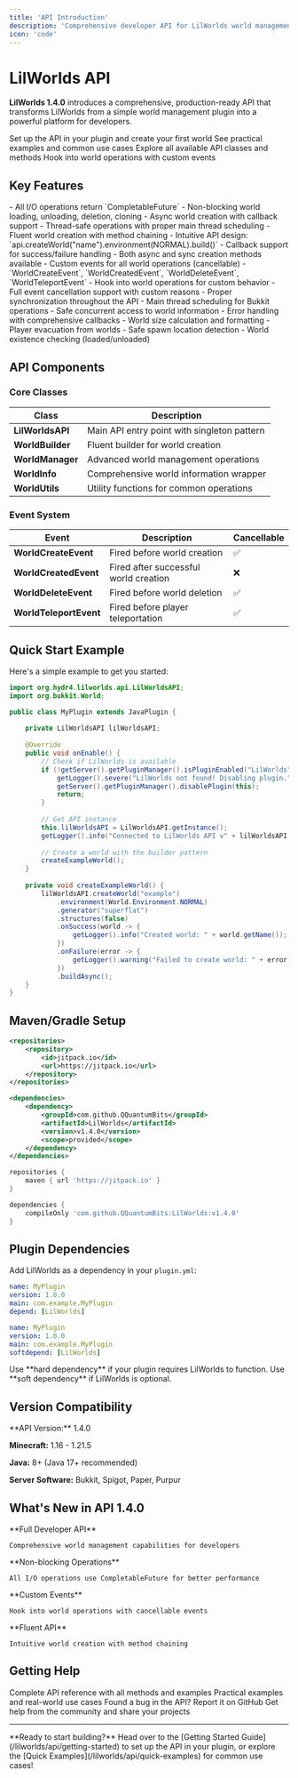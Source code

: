 ```yaml
---
title: 'API Introduction'
description: 'Comprehensive developer API for LilWorlds world management'
icon: 'code'
---
```


# LilWorlds API

**LilWorlds 1.4.0** introduces a comprehensive, production-ready API that transforms LilWorlds from a simple world management plugin into a powerful platform for developers.

<CardGroup cols={2}>
  <Card
    title="🚀 Getting Started"
    icon="rocket"
    href="/lilworlds/api/getting-started"
  >
    Set up the API in your plugin and create your first world
  </Card>
  <Card
    title="💡 Quick Examples"
    icon="lightbulb"
    href="/lilworlds/api/quick-examples"
  >
    See practical examples and common use cases
  </Card>
  <Card
    title="📚 API Classes"
    icon="book"
    href="/lilworlds/api/classes/lilworlds-api"
  >
    Explore all available API classes and methods
  </Card>
  <Card
    title="📡 Events System"
    icon="broadcast-tower"
    href="/lilworlds/api/events/overview"
  >
    Hook into world operations with custom events
  </Card>
</CardGroup>

## Key Features

<AccordionGroup>
  <Accordion title="🔄 Async Operations" icon="arrows-rotate">
    - All I/O operations return `CompletableFuture`
    - Non-blocking world loading, unloading, deletion, cloning
    - Async world creation with callback support
    - Thread-safe operations with proper main thread scheduling
  </Accordion>
  
  <Accordion title="🏗️ Builder Pattern" icon="hammer">
    - Fluent world creation with method chaining
    - Intuitive API design: `api.createWorld("name").environment(NORMAL).build()`
    - Callback support for success/failure handling
    - Both async and sync creation methods available
  </Accordion>
  
  <Accordion title="📡 Event System" icon="broadcast-tower">
    - Custom events for all world operations (cancellable)
    - `WorldCreateEvent`, `WorldCreatedEvent`, `WorldDeleteEvent`, `WorldTeleportEvent`
    - Hook into world operations for custom behavior
    - Full event cancellation support with custom reasons
  </Accordion>
  
  <Accordion title="🛡️ Thread Safety" icon="shield">
    - Proper synchronization throughout the API
    - Main thread scheduling for Bukkit operations
    - Safe concurrent access to world information
    - Error handling with comprehensive callbacks
  </Accordion>
  
  <Accordion title="🔧 Utility Functions" icon="wrench">
    - World size calculation and formatting
    - Player evacuation from worlds
    - Safe spawn location detection
    - World existence checking (loaded/unloaded)
  </Accordion>
</AccordionGroup>

## API Components

### Core Classes

| Class | Description |
| --- | --- |
| **LilWorldsAPI** | Main API entry point with singleton pattern |
| **WorldBuilder** | Fluent builder for world creation |
| **WorldManager** | Advanced world management operations |
| **WorldInfo** | Comprehensive world information wrapper |
| **WorldUtils** | Utility functions for common operations |

### Event System

| Event | Description | Cancellable |
| --- | --- | --- |
| **WorldCreateEvent** | Fired before world creation | ✅ |
| **WorldCreatedEvent** | Fired after successful world creation | ❌ |
| **WorldDeleteEvent** | Fired before world deletion | ✅ |
| **WorldTeleportEvent** | Fired before player teleportation | ✅ |

## Quick Start Example

Here's a simple example to get you started:

```java
import org.hydr4.lilworlds.api.LilWorldsAPI;
import org.bukkit.World;

public class MyPlugin extends JavaPlugin {
    
    private LilWorldsAPI lilWorldsAPI;
    
    @Override
    public void onEnable() {
        // Check if LilWorlds is available
        if (!getServer().getPluginManager().isPluginEnabled("LilWorlds")) {
            getLogger().severe("LilWorlds not found! Disabling plugin.");
            getServer().getPluginManager().disablePlugin(this);
            return;
        }
        
        // Get API instance
        this.lilWorldsAPI = LilWorldsAPI.getInstance();
        getLogger().info("Connected to LilWorlds API v" + lilWorldsAPI.getVersion());
        
        // Create a world with the builder pattern
        createExampleWorld();
    }
    
    private void createExampleWorld() {
        lilWorldsAPI.createWorld("example")
            .environment(World.Environment.NORMAL)
            .generator("superflat")
            .structures(false)
            .onSuccess(world -> {
                getLogger().info("Created world: " + world.getName());
            })
            .onFailure(error -> {
                getLogger().warning("Failed to create world: " + error);
            })
            .buildAsync();
    }
}
```

## Maven/Gradle Setup

<CodeGroup>

```xml Maven (JitPack)
<repositories>
    <repository>
        <id>jitpack.io</id>
        <url>https://jitpack.io</url>
    </repository>
</repositories>

<dependencies>
    <dependency>
        <groupId>com.github.QQuantumBits</groupId>
        <artifactId>LilWorlds</artifactId>
        <version>v1.4.0</version>
        <scope>provided</scope>
    </dependency>
</dependencies>
```

```gradle Gradle (JitPack)
repositories {
    maven { url 'https://jitpack.io' }
}

dependencies {
    compileOnly 'com.github.QQuantumBits:LilWorlds:v1.4.0'
}
```

</CodeGroup>

## Plugin Dependencies

Add LilWorlds as a dependency in your `plugin.yml`:

<CodeGroup>

```yaml Hard Dependency
name: MyPlugin
version: 1.0.0
main: com.example.MyPlugin
depend: [LilWorlds]
```

```yaml Soft Dependency
name: MyPlugin
version: 1.0.0
main: com.example.MyPlugin
softdepend: [LilWorlds]
```

</CodeGroup>

<Warning>
Use **hard dependency** if your plugin requires LilWorlds to function. Use **soft dependency** if LilWorlds is optional.
</Warning>

## Version Compatibility

<Info>
**API Version:** 1.4.0

**Minecraft:** 1.16 - 1.21.5

**Java:** 8+ (Java 17+ recommended)

**Server Software:** Bukkit, Spigot, Paper, Purpur
</Info>

## What's New in API 1.4.0

<CardGroup cols={2}>
  <Card title="Complete API System" icon="code">
    **Full Developer API**
    
    Comprehensive world management capabilities for developers
  </Card>
  <Card title="Async Operations" icon="arrows-rotate">
    **Non-blocking Operations**
    
    All I/O operations use CompletableFuture for better performance
  </Card>
  <Card title="Event System" icon="broadcast-tower">
    **Custom Events**
    
    Hook into world operations with cancellable events
  </Card>
  <Card title="Builder Pattern" icon="hammer">
    **Fluent API**
    
    Intuitive world creation with method chaining
  </Card>
</CardGroup>

## Getting Help

<CardGroup cols={2}>
  <Card
    title="📖 API Documentation"
    icon="book"
    href="/lilworlds/api/classes/lilworlds-api"
  >
    Complete API reference with all methods and examples
  </Card>
  <Card
    title="💡 Examples"
    icon="lightbulb"
    href="/lilworlds/api/examples/basic-usage"
  >
    Practical examples and real-world use cases
  </Card>
  <Card
    title="🐛 Report Issues"
    icon="bug"
    href="https://github.com/QQuantumBits/LilWorlds/issues"
  >
    Found a bug in the API? Report it on GitHub
  </Card>
  <Card
    title="💬 Community"
    icon="users"
    href="https://github.com/QQuantumBits/LilWorlds/discussions"
  >
    Get help from the community and share your projects
  </Card>
</CardGroup>

---

<Note>
**Ready to start building?** Head over to the [Getting Started Guide](/lilworlds/api/getting-started) to set up the API in your plugin, or explore the [Quick Examples](/lilworlds/api/quick-examples) for common use cases!
</Note>
